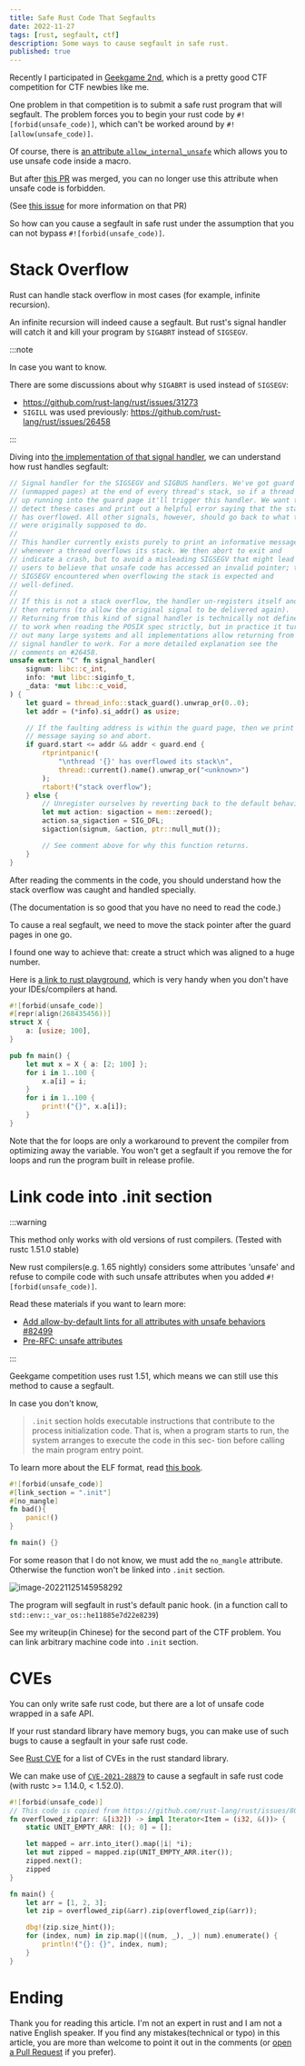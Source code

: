 ```yaml
---
title: Safe Rust Code That Segfaults
date: 2022-11-27
tags: [rust, segfault, ctf]
description: Some ways to cause segfault in safe rust.
published: true
---
```


Recently I participated in [Geekgame 2nd](https://github.com/PKU-GeekGame/geekgame-2nd), which is a pretty good CTF competition
for CTF newbies like me.

One problem in that competition is to submit a safe rust program that will segfault.
The problem forces you to begin your rust code by `#![forbid(unsafe_code)]`, which can't
be worked around by `#![allow(unsafe_code)]`.

Of course, there is [an attribute `allow_internal_unsafe`](https://doc.rust-lang.org/beta/unstable-book/language-features/allow-internal-unsafe.html)
which allows you to use unsafe code inside a macro. 

But after [this PR](https://github.com/rust-lang/rust/pull/57467) was merged, 
you can no longer use this attribute when unsafe code is forbidden.

(See [this issue](https://github.com/rust-lang/rust/issues/56768) for more information on that PR)

So how can you cause a segfault in safe rust under the assumption that
you can not bypass `#![forbid(unsafe_code)]`.

# Stack Overflow

Rust can handle stack overflow in most cases (for example, infinite recursion).

An infinite recursion will indeed cause a segfault. 
But rust's signal handler will catch it and
kill your program by `SIGABRT` instead of `SIGSEGV`.

:::note

In case you want to know.

There are some discussions about why `SIGABRT` is used instead of `SIGSEGV`:

- https://github.com/rust-lang/rust/issues/31273
- `SIGILL` was used previously: https://github.com/rust-lang/rust/issues/26458

:::

Diving into [the implementation of that signal handler](https://github.com/rust-lang/rust/blob/008bc1d587b4f9d7197eb159922dd2080eea9284/library/std/src/sys/unix/stack_overflow.rs#L57-L102), 
we can understand how rust handles segfault:

```rust library/std/src/sys/unix/stack_overflow.rs
// Signal handler for the SIGSEGV and SIGBUS handlers. We've got guard pages
// (unmapped pages) at the end of every thread's stack, so if a thread ends
// up running into the guard page it'll trigger this handler. We want to
// detect these cases and print out a helpful error saying that the stack
// has overflowed. All other signals, however, should go back to what they
// were originally supposed to do.
//
// This handler currently exists purely to print an informative message
// whenever a thread overflows its stack. We then abort to exit and
// indicate a crash, but to avoid a misleading SIGSEGV that might lead
// users to believe that unsafe code has accessed an invalid pointer; the
// SIGSEGV encountered when overflowing the stack is expected and
// well-defined.
//
// If this is not a stack overflow, the handler un-registers itself and
// then returns (to allow the original signal to be delivered again).
// Returning from this kind of signal handler is technically not defined
// to work when reading the POSIX spec strictly, but in practice it turns
// out many large systems and all implementations allow returning from a
// signal handler to work. For a more detailed explanation see the
// comments on #26458.
unsafe extern "C" fn signal_handler(
    signum: libc::c_int,
    info: *mut libc::siginfo_t,
    _data: *mut libc::c_void,
) {
    let guard = thread_info::stack_guard().unwrap_or(0..0);
    let addr = (*info).si_addr() as usize;

    // If the faulting address is within the guard page, then we print a
    // message saying so and abort.
    if guard.start <= addr && addr < guard.end {
        rtprintpanic!(
            "\nthread '{}' has overflowed its stack\n",
            thread::current().name().unwrap_or("<unknown>")
        );
        rtabort!("stack overflow");
    } else {
        // Unregister ourselves by reverting back to the default behavior.
        let mut action: sigaction = mem::zeroed();
        action.sa_sigaction = SIG_DFL;
        sigaction(signum, &action, ptr::null_mut());

        // See comment above for why this function returns.
    }
}
```

After reading the comments in the code, you should understand how the stack 
overflow was caught and handled specially.

(The documentation is so good that you have no need to read the code.)

To cause a real segfault, we need to move the stack pointer after
the guard pages in one go.

I found one way to achieve that: create a struct which was aligned to a huge number.

Here is [a link to rust playground](https://play.rust-lang.org/?version=stable&mode=debug&edition=2021&gist=142f00959988896a5d887e79a589eda7), 
which is very handy when you don't have your IDEs/compilers at hand.

```rust
#![forbid(unsafe_code)]
#[repr(align(268435456))]
struct X {
    a: [usize; 100],
}

pub fn main() {
    let mut x = X { a: [2; 100] };
    for i in 1..100 {
        x.a[i] = i;
    }
    for i in 1..100 {
        print!("{}", x.a[i]);
    }
}
```

Note that the for loops are only a workaround to prevent the compiler from
optimizing away the variable. You won't get a segfault if you remove
the for loops and run the program built in release profile.

# Link code into .init section

:::warning

This method only works with old versions of rust compilers. (Tested with rustc 1.51.0 stable)

New rust compilers(e.g. 1.65 nightly) considers some attributes 'unsafe'
and refuse to compile code with such unsafe attributes when you 
added `#![forbid(unsafe_code)]`.

Read these materials if you want to learn more:

- [Add allow-by-default lints for all attributes with unsafe behaviors #82499](https://github.com/rust-lang/rust/issues/82499)
- [Pre-RFC: unsafe attributes](https://internals.rust-lang.org/t/pre-rfc-unsafe-attributes/17462)

:::

Geekgame competition uses rust 1.51, which means we can still 
use this method to cause a segfault.

In case you don't know, 
> `.init` section holds executable instructions that contribute to the process initialization code.
That is, when a program starts to run, the system arranges to execute the code in this sec-
tion before calling the main program entry point.

To learn more about the ELF format, read [this book](http://www.skyfree.org/linux/references/ELF_Format.pdf).

```rust
#![forbid(unsafe_code)]
#[link_section = ".init"]
#[no_mangle]
fn bad(){
    panic!()
}

fn main() {}
```

For some reason that I do not know, we must add the `no_mangle` attribute.
Otherwise the function won't be linked into `.init` section.

![image-20221125145958292](assets/image-20221125145958292.png)

The program will segfault in rust's default panic hook. (in a function call to `std::env::_var_os::he11885e7d22e8239`)

See <Link to="/blog/geekgame-2nd-writeup/#flag2-1">my writeup(in Chinese)</Link> for the second part of the CTF problem. 
You can link arbitrary machine code into `.init` section. 

# CVEs

You can only write safe rust code, but there are a lot of unsafe code wrapped in a safe API.

If your rust standard library have memory bugs, you can make use of such bugs
to cause a segfault in your safe rust code.

See [Rust CVE](https://github.com/Qwaz/rust-cve) for a list of CVEs in the rust standard library.

We can make use of [`CVE-2021-28879`](https://cve.mitre.org/cgi-bin/cvename.cgi?name=CVE-2021-28879)
to cause a segfault in safe rust code (with rustc >= 1.14.0, < 1.52.0).

```rust
#![forbid(unsafe_code)]
// This code is copied from https://github.com/rust-lang/rust/issues/80335
fn overflowed_zip(arr: &[i32]) -> impl Iterator<Item = (i32, &())> {
    static UNIT_EMPTY_ARR: [(); 0] = [];

    let mapped = arr.into_iter().map(|i| *i);
    let mut zipped = mapped.zip(UNIT_EMPTY_ARR.iter());
    zipped.next();
    zipped
}

fn main() {
    let arr = [1, 2, 3];
    let zip = overflowed_zip(&arr).zip(overflowed_zip(&arr));

    dbg!(zip.size_hint());
    for (index, num) in zip.map(|((num, _), _)| num).enumerate() {
        println!("{}: {}", index, num);
    }
}
```

# Ending

Thank you for reading this article. 
I'm not an expert in rust and I am not a native English speaker. 
If you find any mistakes(technical or typo) in this article,
you are more than welcome to point it out in the comments
(or [open a Pull Request](https://github.com/kxxt/kxxt-website) if you prefer).

